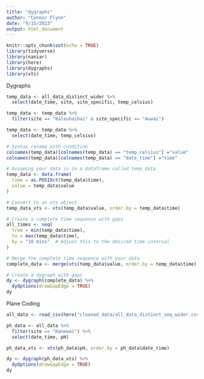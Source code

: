 ```yaml
---
title: "dygraphs"
author: "Connor Flynn"
date: "9/15/2023"
output: html_document
---
```


```r
knitr::opts_chunk$set(echo = TRUE)
library(tidyverse)
library(naniar)
library(here)
library(dygraphs)
library(xts)
```



<!-- ```{r} -->
<!-- all_data <- read_csv(here("cleaned_data/master_dataframe.csv")) -->
<!-- ``` -->
<!-- Change NA to "None" for Kanewai or Kaluahaihai measurements that don't have a site_specific location -->

<!-- ```{r} -->
<!-- all_data <- all_data %>% -->
<!--   mutate(site_specific = case_when( -->
<!--     is.na(site_specific) ~ "none", -->
<!--     TRUE ~ site_specific -->
<!--   )) -->
<!-- ``` -->


<!-- ```{r} -->
<!-- table(all_data$site_specific) -->
<!-- ``` -->



<!-- ```{r} -->
<!-- sum(is.na(all_data)) -->
<!-- ``` -->

<!-- ```{r} -->
<!-- gg_miss_var(all_data) -->
<!-- ``` -->
<!-- ```{r} -->
<!-- all_data <- drop_na(all_data) -->
<!-- ``` -->


<!-- ```{r} -->
<!-- sum(is.na(all_data)) -->
<!-- ``` -->

<!-- Check duplicated rows -->
<!-- - All monitors also measure temp so there are duplicates for same variable, place, time -->

<!-- ```{r} -->
<!--  all_data %>% -->
<!--     dplyr::group_by(date_time, site, site_specific, variable, value) %>% -->
<!--     dplyr::summarise(n = dplyr::n(), .groups = "drop") %>% -->
<!--     dplyr::filter(n > 1L) -->
<!-- ``` -->

<!-- ```{r} -->
<!-- all_data_distinct <- distinct(all_data) -->
<!-- ``` -->


<!-- ```{r} -->
<!--  all_data_distinct %>% -->
<!--     dplyr::group_by(date_time, site, site_specific, variable) %>% -->
<!--     dplyr::summarise(n = dplyr::n(), .groups = "drop") %>% -->
<!--     dplyr::filter(n > 1L) -->
<!-- ``` -->
<!-- ```{r} -->
<!-- table(all_data_distinct$site_specific) -->
<!-- ``` -->




<!-- ```{r} -->
<!-- all_data_distinct_wider <- all_data_distinct %>%  -->
<!--   pivot_wider(names_from = "variable", -->
<!--               values_from = "value", -->
<!--               values_fn = mean) -->
<!-- ``` -->

<!-- ```{r} -->
<!-- table(all_data_distinct_wider$site_specific) -->
<!-- ``` -->



Dygraphs




```r
temp_data <- all_data_distinct_wider %>% 
  select(date_time, site, site_specific, temp_celsius)
```

```r
temp_data <- temp_data %>% 
  filter(site == "Kalauhaihai" & site_specific == "Auwai")
```

```r
temp_data <- temp_data %>% 
  select(date_time, temp_celsius)
```

```r

# Syntax rename with condition
colnames(temp_data)[colnames(temp_data) == "temp_celsius"] ="value"
colnames(temp_data)[colnames(temp_data) == "date_time"] ="time"

```


```r
# Assuming your data is in a dataframe called temp_data
temp_data <- data.frame(
  time = as.POSIXct(temp_data$time),
  value = temp_data$value
)

# Convert to an xts object
temp_data_xts <- xts(temp_data$value, order.by = temp_data$time)

```


```r
# Create a complete time sequence with gaps
all_times <- seq(
  from = min(temp_data$time),
  to = max(temp_data$time),
  by = "10 mins"  # Adjust this to the desired time interval
)

# Merge the complete time sequence with your data
complete_data <- merge(xts(temp_data$value, order.by = temp_data$time), xts(, order.by = all_times))

# Create a dygraph with gaps
dy <- dygraph(complete_data) %>%
  dyOptions(drawGapEdge = TRUE)
dy
```




Plane Coding 

```r
all_data <- read_csv(here("cleaned_data/all_data_distinct_seq_wider.csv"))
```


```r
ph_data <- all_data %>% 
  filter(site == "Kanewai") %>% 
  select(date_time, pH) 
```

```r
ph_data_xts <- xts(ph_data$pH, order.by = ph_data$date_time)
```

```r
dy <- dygraph(ph_data_xts) %>%
  dyOptions(drawGapEdge = TRUE)
dy
```

